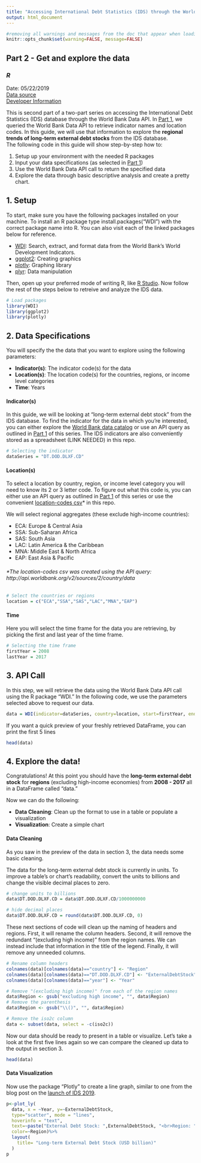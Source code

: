 ---
title: "Accessing International Debt Statistics (IDS) through the World Bank Data API"
output: html_document
---
```{r global_options, include=FALSE}
#removing all warnings and messages from the doc that appear when loading the packages
knitr::opts_chunk$set(warning=FALSE, message=FALSE)
```
## Part 2 - Get and explore the data
### *R*
Date: 05/22/2019 <br>
[Data source](https://datacatalog.worldbank.org/dataset/international-debt-statistics)<br>
[Developer Information](https://datahelpdesk.worldbank.org/knowledgebase/topics/125589-developer-information)

This is second part of a two-part series on accessing the International Debt Statistics (IDS) database through the World Bank Data API. In [Part 1](https://worldbank.github.io/debt-data/api-guide/ids-api-guide-r-1.html), we queried the World Bank Data API to retrieve indicator names and location codes. In this guide, we will use that information to explore the **regional trends of long-term external debt stocks** from the IDS database. <br>
The following code in this guide will show step-by-step how to:


1. Setup up your environment with the needed R packages
2. Input your data specifications (as selected in [Part 1](https://worldbank.github.io/debt-data/api-guide/ids-api-guide-r-1.html))
3. Use the World Bank Data API call to return the specified data
4. Explore the data through basic descriptive analysis and create a pretty chart.


## 1. Setup
To start, make sure you have the following packages installed on your machine. To install an R package type install.packages("WDI") with the correct package name into R. You can also visit each of the linked packages below for reference.

- [WDI](https://cran.r-project.org/web/packages/WDI/WDI.pdf): Search, extract, and format data from the World Bank's World Development Indicators.
- [ggplot2](https://ggplot2.tidyverse.org/): Creating graphics
- [plotly](https://plot.ly/r/):  Graphing library
- [plyr](https://www.rdocumentation.org/packages/plyr/versions/1.8.4): Data manipulation


Then, open up your preferred mode of writing R, like [R Studio](https://www.rstudio.com/). Now follow the rest of the steps below to retreive and analyze the IDS data.

```{r}
# Load packages
library(WDI)
library(ggplot2)
library(plotly)
```

## 2. Data Specifications
You will specify the the data that you want to explore using the following parameters:

- **Indicator(s)**: The indicator code(s) for the data
- **Location(s)**: The location code(s) for the countries, regions, or income level categories
- **Time**: Years


#### Indicator(s)
In this guide, we will be looking at "long-term external debt stock" from the IDS database. To find the indicator for the data in which you're interested, you can either explore the [World Bank data catalog](https://datacatalog.worldbank.org/) or use an API query as outlined in [Part 1](https://worldbank.github.io/debt-data/api-guide/ids-api-guide-r-1.html) of this series. The IDS indicators are also conveniently stored as a spreadsheet (LINK NEEDED) in this repo. 
```{r}
# Selecting the indicator
dataSeries = "DT.DOD.DLXF.CD"
```


#### Location(s)
To select a location by country, region, or income level category you will need to know its 2 or 3 letter code. To figure out what this code is, you can either use an API query as outlined in [Part 1](https://worldbank.github.io/debt-data/api-guide/ids-api-guide-r-1.html) of this series or use the convenient [location-codes csv](https://github.com/worldbank/debt-data/blob/master/location-codes.csv)* in this repo. 

We will select regional aggregates (these exclude high-income countries):

- ECA: Europe & Central Asia
- SSA: Sub-Saharan Africa
- SAS: South Asia
- LAC: Latin America & the Caribbean
- MNA: Middle East & North Africa
- EAP: East Asia & Pacific


###### *The location-codes csv was created using the API query: http://api.worldbank.org/v2/sources/2/country/data
```{r}
# Select the countries or regions
location = c("ECA","SSA","SAS","LAC","MNA","EAP")
```


#### Time
Here you will select the time frame for the data you are retrieving, by picking the first and last year of the time frame.
```{r}
# Selecting the time frame
firstYear = 2008
lastYear = 2017
```

## 3. API Call
In this step, we will retrieve the data using the World Bank Data API call using the R package "WDI." In the following code, we use the parameters selected above to request our data.

```{r}
data = WDI(indicator=dataSeries, country=location, start=firstYear, end=lastYear)
```
If you want a quick preview of your freshly retrieved DataFrame, you can print the first 5 lines
```{r}
head(data)
```


## 4. Explore the data!
Congratulations! At this point you should have the **long-term external debt stock** for **regions** (excluding high-income economies) from **2008 - 2017** all in a DataFrame called "data."

Now we can do the following:

- **Data Cleaning**: Clean up the format to use in a table or populate a visualization
- **Visualization**: Create a simple chart

#### Data Cleaning
As you saw in the preview of the data in section 3, the data needs some basic cleaning.

The data for the long-term external debt stock is currently in units. To improve a table's or chart's readability, convert the units to billions and change the visible decimal places to zero.
```{r}
# change units to billions
data$DT.DOD.DLXF.CD = data$DT.DOD.DLXF.CD/1000000000
```

```{r}
# hide decimal places
data$DT.DOD.DLXF.CD = round(data$DT.DOD.DLXF.CD, 0)
```

These next sections of code will clean up the naming of headers and regions. First, it will rename the column headers. Second, it will remove the redundant "(excluding high income)" from the region names. We can instead include that information in the title of the legend. Finally, it will remove any unneeded columns.
```{r}
# Rename column headers
colnames(data)[colnames(data)=="country"] <- "Region"
colnames(data)[colnames(data)=="DT.DOD.DLXF.CD"] <- "ExternalDebtStock"
colnames(data)[colnames(data)=="year"] <- "Year"
```

```{r}
# Remove "(excluding high income)" from each of the region names
data$Region <- gsub("excluding high income", "", data$Region)
# Remove the parenthesis
data$Region <- gsub("\\()", "", data$Region)

```

```{r}
# Remove the iso2c column
data <- subset(data, select = -c(iso2c))
```

Now our data should be ready to present in a table or visualize. Let's take a look at the first five lines again so we can compare the cleaned up data to the output in section 3.
```{r}
head(data)
```

#### Data Visualization

Now use the package "Plotly" to create a line graph, similar to one from the blog post on the [launch of IDS 2019](http://blogs.worldbank.org/opendata/international-debt-statistics-2019-external-debt-stocks-end-2017-stood-over-7-trillion).
```{r}
p<-plot_ly(
  data, x = ~Year, y=~ExternalDebtStock, 
  type="scatter", mode = "lines", 
  hoverinfo = "text",
  text=~paste("External Debt Stock: ",ExternalDebtStock, "<br>Region: ",Region, "<br>Year: ",Year),
  color=~Region)%>%
  layout(
    title= "Long-term External Debt Stock (USD billion)"
  )
p
```

